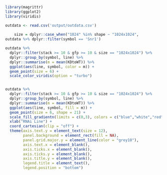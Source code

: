 
```r
library(magrittr)
library(ggplot2)
library(viridis)
```

```r
outdata <- read.csv('output/outdata.csv')
    
    size = dplyr::case_when("1024" %in% shape ~ "1024x1024",
outdata %>% dplyr::filter(symbol == 'Snr1')

```

```r
outdata %>%
  dplyr::filter(stack >= 10 & gfp >= 10 & size == "1024x1024") %>%
  dplyr::group_by(symbol, line) %>%
  dplyr::summarise(m = mean(KDtoWT)) %>%
  ggplot(aes(line, symbol, color = m)) +
  geom_point(size = 6) +
  scale_color_viridis(option = "turbo")


outdata %>%
  dplyr::filter(stack >= 10 & gfp >= 10 & size == "1024x1024") %>%
  dplyr::group_by(symbol, line) %>%
  dplyr::summarise(m = mean(KDtoWT)) %>%
  ggplot(aes(line, symbol, fill = m)) +
  geom_point(size = 6, shape = 21) +
  scale_fill_gradientn(limits = c(0,3), colors = c("blue","white","red","red"), name = "KD/WT brDisc") +
  xlab("RNAi Line") +
  coord_cartesian(clip = "off") +
  theme(axis.text.y = element_text(size = 12),
        panel.background = element_rect(fill = NA),
        panel.grid.major.y = element_line(color = "grey10"),
        axis.text.x = element_blank(),
        axis.ticks.x = element_blank(),
        axis.ticks.y = element_blank(),
        axis.title.y = element_blank(),
        legend.title = element_text(),
        legend.position = "bottom") 

```

